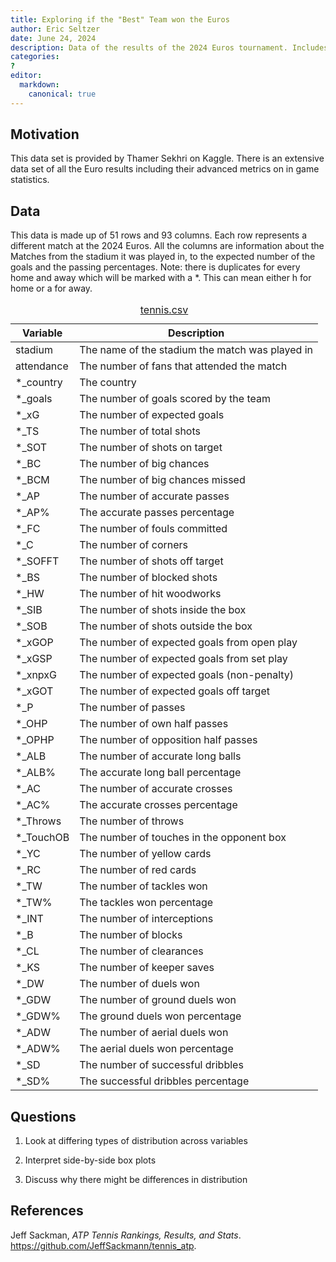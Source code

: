 ```yaml
---
title: Exploring if the "Best" Team won the Euros
author: Eric Seltzer
date: June 24, 2024
description: Data of the results of the 2024 Euros tournament. Includes results and lots of in game metrics. 
categories:
?
editor:
  markdown: 
    canonical: true
---
```


## Motivation

This data set is provided by Thamer Sekhri on Kaggle. There is an extensive data set of all the Euro results including their advanced metrics on in game statistics.

## Data

This data is made up of 51 rows and 93 columns. Each row represents a different match at the 2024 Euros. All the columns are information about the Matches from the stadium it was played in, to the expected number of the goals and the passing percentages. Note: there is duplicates for every home and away which will be marked with a \*. This can mean either h for home or a for away.

| Variable    | Description                                     |
|-------------|-------------------------------------------------|
| stadium     | The name of the stadium the match was played in |
| attendance  | The number of fans that attended the match      |
| \*\_country | The country                                     |
| \*\_goals   | The number of goals scored by the team          |
| \*\_xG      | The number of expected goals                    |
| \*\_TS      | The number of total shots                       |
| \*\_SOT     | The number of shots on target                   |
| \*\_BC      | The number of big chances                       |
| \*\_BCM     | The number of big chances missed                |
| \*\_AP      | The number of accurate passes                   |
| \*\_AP%     | The accurate passes percentage                  |
| \*\_FC      | The number of fouls committed                   |
| \*\_C       | The number of corners                           |
| \*\_SOFFT   | The number of shots off target                  |
| \*\_BS      | The number of blocked shots                     |
| \*\_HW      | The number of hit woodworks                     |
| \*\_SIB     | The number of shots inside the box              |
| \*\_SOB     | The number of shots outside the box             |
| \*\_xGOP    | The number of expected goals from open play     |
| \*\_xGSP    | The number of expected goals from set play      |
| \*\_xnpxG   | The number of expected goals (non-penalty)      |
| \*\_xGOT    | The number of expected goals off target         |
| \*\_P       | The number of passes                            |
| \*\_OHP     | The number of own half passes                   |
| \*\_OPHP    | The number of opposition half passes            |
| \*\_ALB     | The number of accurate long balls               |
| \*\_ALB%    | The accurate long ball percentage               |
| \*\_AC      | The number of accurate crosses                  |
| \*\_AC%     | The accurate crosses percentage                 |
| \*\_Throws  | The number of throws                            |
| \*\_TouchOB | The number of touches in the opponent box       |
| \*\_YC      | The number of yellow cards                      |
| \*\_RC      | The number of red cards                         |
| \*\_TW      | The number of tackles won                       |
| \*\_TW%     | The tackles won percentage                      |
| \*\_INT     | The number of interceptions                     |
| \*\_B       | The number of blocks                            |
| \*\_CL      | The number of clearances                        |
| \*\_KS      | The number of keeper saves                      |
| \*\_DW      | The number of duels won                         |
| \*\_GDW     | The number of ground duels won                  |
| \*\_GDW%    | The ground duels won percentage                 |
| \*\_ADW     | The number of aerial duels won                  |
| \*\_ADW%    | The aerial duels won percentage                 |
| \*\_SD      | The number of successful dribbles               |
| \*\_SD%     | The successful dribbles percentage              |

: [tennis.csv](../data/tennis.csv)

## Questions

1.  Look at differing types of distribution across variables

2.  Interpret side-by-side box plots

3.  Discuss why there might be differences in distribution

## References

Jeff Sackman, *ATP Tennis Rankings, Results, and Stats*. <https://github.com/JeffSackmann/tennis_atp>.
